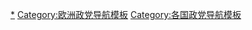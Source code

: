 {{Navbox
 | name   = 根西政党
 | title  = {{flagicon|Jersey}} [[根西政党列表|根西政党]]
 | bodyclass = hlist
 | group1 = [[根西议会|议会]]（40）
 | list1  = 
* [[根西独立人士伙伴关系]]（10）
* [[根西党]]（6）
 | group2 = 其他政党
 | list2  = 
*[[根西联盟党]]
 | group3 = 已解散政党
 | list3  = 
*[[根西共产党]]
| below = 
* [[根西政治]]
* [[各国执政党列表]]
* [[Portal:政治|政治专题]]
}}<noinclude>
[[Category:根西政党|*]]
[[Category:欧洲政党导航模板]]
[[Category:各国政党导航模板]]
</noinclude>